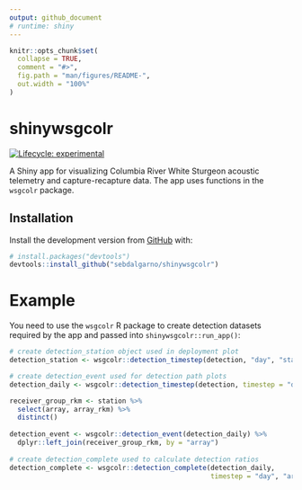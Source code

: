 ```yaml
---
output: github_document
# runtime: shiny
---
```


<!-- README.md is generated from README.Rmd. Please edit that file -->

```r
knitr::opts_chunk$set(
  collapse = TRUE,
  comment = "#>",
  fig.path = "man/figures/README-",
  out.width = "100%"
)
```

# shinywsgcolr

<!-- badges: start -->
[![Lifecycle: experimental](https://img.shields.io/badge/lifecycle-experimental-orange.svg)](https://lifecycle.r-lib.org/articles/stages.html#experimental)
<!-- badges: end -->

A Shiny app for visualizing Columbia River White Sturgeon acoustic telemetry and capture-recapture data. The app uses functions in the `wsgcolr` package.

## Installation

Install the development version from [GitHub](https://github.com/) with:

``` r
# install.packages("devtools")
devtools::install_github("sebdalgarno/shinywsgcolr")
```

# Example

You need to use the `wsgcolr` R package to create detection datasets required by the app and passed into `shinywsgcolr::run_app()`:

```r
# create detection_station object used in deployment plot
detection_station <- wsgcolr::detection_timestep(detection, "day", "station_id")

# create detection_event used for detection path plots
detection_daily <- wsgcolr::detection_timestep(detection, timestep = "day", receiver_group =  "array")

receiver_group_rkm <- station %>%
  select(array, array_rkm) %>%
  distinct()
  
detection_event <- wsgcolr::detection_event(detection_daily) %>%
  dplyr::left_join(receiver_group_rkm, by = "array")
  
# create detection_complete used to calculate detection ratios
detection_complete <- wsgcolr::detection_complete(detection_daily,
                                                  timestep = "day", "array")
                                                  
```
                                                  


